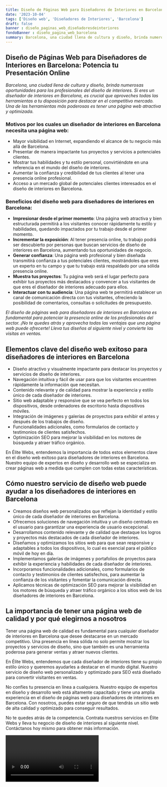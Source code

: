 ```yaml
---
title: Diseño de Páginas Web para Diseñadores de Interiores en Barcelona
date: '2023-10-04'
tags: ['Diseño web', 'Diseñadores de Interiores', 'Barcelona']
draft: false
banner : diseño_paginas_web_diseñadoresdeinteriores
fondoBanner : diseño_pagina_web_barcelona
summary: Barcelona, una ciudad llena de cultura y diseño, brinda numerosas oportunidades para los profesionales del diseño de interiores. Si eres un diseñador de interiores en Barcelona, es crucial que aproveches todas las herramientas a tu disposición para destacar en el competitivo mercado. Una de las herramientas más poderosas es tener una página web atractiva y optimizada.
---
```


## Diseño de Páginas Web para Diseñadores de Interiores en Barcelona: Potencia tu Presentación Online

*Barcelona, una ciudad llena de cultura y diseño, brinda numerosas oportunidades para los profesionales del diseño de interiores. Si eres un diseñador de interiores en Barcelona, es crucial que aproveches todas las herramientas a tu disposición para destacar en el competitivo mercado. Una de las herramientas más poderosas es tener una página web atractiva y optimizada.*

### Motivos por los cuales un diseñador de interiores en Barcelona necesita una página web:

- Mayor visibilidad en Internet, expandiendo el alcance de tu negocio más allá de Barcelona.
- Presentar de manera impactante tus proyectos y servicios a potenciales clientes.
- Mostrar tus habilidades y tu estilo personal, convirtiéndote en una referencia en el mundo del diseño de interiores.
- Aumentar la confianza y credibilidad de tus clientes al tener una presencia online profesional.
- Acceso a un mercado global de potenciales clientes interesados en el diseño de interiores en Barcelona.

### Beneficios del diseño web para diseñadores de interiores en Barcelona:

- **Impresionar desde el primer momento**: Una página web atractiva y bien estructurada permitirá a los visitantes conocer rápidamente tu estilo y habilidades, quedando impactados por tu trabajo desde el primer momento.
- **Incrementar la exposición**: Al tener presencia online, tu trabajo podrá ser descubierto por personas que buscan servicios de diseño de interiores en Barcelona, aumentando tus oportunidades de negocio.
- **Generar confianza**: Una página web profesional y bien diseñada transmitirá confianza a tus potenciales clientes, mostrándoles que eres un experto en tu campo y que tu trabajo está respaldado por una sólida presencia online.
- **Muestra tus proyectos**: Tu página web será el lugar perfecto para exhibir tus proyectos más destacados y convencer a tus visitantes de que eres el diseñador de interiores adecuado para ellos.
- **Interactuar con tu audiencia**: Una página web te permitirá establecer un canal de comunicación directa con tus visitantes, ofreciendo la posibilidad de comentarios, consultas o solicitudes de presupuesto.

*El diseño de páginas web para diseñadores de interiores en Barcelona es fundamental para potenciar la presencia online de los profesionales del sector. ¡No te quedes atrás y aprovecha todas las ventajas que una página web puede ofrecerte! Lleva tus diseños al siguiente nivel y convierte las visitas en ventas.*

<GifSeo />

<Cta />

## Elementos clave del diseño web exitoso para diseñadores de interiores en Barcelona
- Diseño atractivo y visualmente impactante para destacar los proyectos y servicios de diseño de interiores.
- Navegación intuitiva y fácil de usar para que los visitantes encuentren rápidamente la información que necesitan.
- Contenido relevante y de calidad para mostrar la experiencia y estilo único de cada diseñador de interiores.
- Sitio web adaptable y responsive que se vea perfecto en todos los dispositivos, desde ordenadores de escritorio hasta dispositivos móviles.
- Integración de imágenes y galerías de proyectos para exhibir el antes y después de los trabajos de diseño.
- Funcionalidades adicionales, como formularios de contacto y testimonios de clientes satisfechos.
- Optimización SEO para mejorar la visibilidad en los motores de búsqueda y atraer tráfico orgánico.

En Élite Webs, entendemos la importancia de todos estos elementos clave en el diseño web exitoso para diseñadores de interiores en Barcelona. Nuestro equipo de expertos en diseño y desarrollo web se especializa en crear páginas web a medida que cumplen con todas estas características. 

## Cómo nuestro servicio de diseño web puede ayudar a los diseñadores de interiores en Barcelona
- Creamos diseños web personalizados que reflejan la identidad y estilo único de cada diseñador de interiores en Barcelona.
- Ofrecemos soluciones de navegación intuitiva y un diseño centrado en el usuario para garantizar una experiencia de usuario excepcional.
- Desarrollamos contenido relevante y de calidad que destaque los logros y proyectos más destacados de cada diseñador de interiores.
- Diseñamos y optimizamos los sitios web para que sean responsive y adaptables a todos los dispositivos, lo cual es esencial para el público móvil de hoy en día.
- Implementamos galerías de imágenes y portafolios de proyectos para exhibir la experiencia y habilidades de cada diseñador de interiores.
- Incorporamos funcionalidades adicionales, como formularios de contacto y testimonios de clientes satisfechos, para aumentar la confianza de los visitantes y fomentar la comunicación directa.
- Aplicamos técnicas de optimización SEO para mejorar la visibilidad en los motores de búsqueda y atraer tráfico orgánico a los sitios web de los diseñadores de interiores en Barcelona.

## La importancia de tener una página web de calidad y por qué elegirnos a nosotros
Tener una página web de calidad es fundamental para cualquier diseñador de interiores en Barcelona que desee destacarse en un mercado competitivo. Una presencia en línea sólida no solo permite mostrar los proyectos y servicios de diseño, sino que también es una herramienta poderosa para generar ventas y atraer nuevos clientes.

En Élite Webs, entendemos que cada diseñador de interiores tiene su propio estilo único y queremos ayudarles a destacar en el mundo digital. Nuestro servicio de diseño web personalizado y optimizado para SEO está diseñado para convertir visitantes en ventas.

No confíes tu presencia en línea a cualquiera. Nuestro equipo de expertos en diseño y desarrollo web está altamente capacitado y tiene una amplia experiencia en el diseño de páginas web para diseñadores de interiores en Barcelona. Con nosotros, puedes estar seguro de que tendrás un sitio web de alta calidad y optimizado para conseguir resultados.

No te quedes atrás de la competencia. Contrata nuestros servicios en Élite Webs y lleva tu negocio de diseño de interiores al siguiente nivel. Contáctanos hoy mismo para obtener más información.

<Video />

<CtaBot job='Diseñadores de Interiores' city='Barcelona'/>

<Gmaps query='Barcelona+españa+maps' />